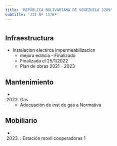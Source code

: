 ```yaml
---
title: 'REPÚBLICA BOLIVARIANA DE VENEZUELA 3269'
subtitle: 'JII Nº 11/6º'
---
```


#
## Infraestructura

* Instalacion electirca impermeabilizacion 
    + mejora edilicia - Finalizado 
    + Finalizada el 25/1/2022 
    + Plan de obras 2021 - 2023 






## Mantenimiento

*  (2022) Gas 
    + Adecuación de inst de gas a Normativa





## Mobiliario

*  (2023) : Estación movil cooperadoras 1 



